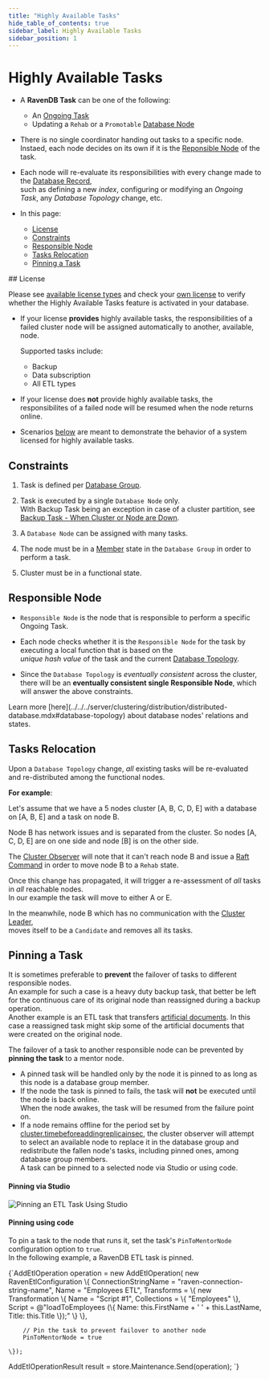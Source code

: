 ```yaml
---
title: "Highly Available Tasks"
hide_table_of_contents: true
sidebar_label: Highly Available Tasks
sidebar_position: 1
---
```



# Highly Available Tasks
<Admonition type="note" title="Note">

* A **RavenDB Task** can be one of the following:  

  * An [Ongoing Task](../../../studio/database/tasks/ongoing-tasks/general-info.mdx)  
  * Updating a `Rehab` or a `Promotable` [Database Node](../../../server/clustering/distribution/distributed-database.mdx#database-topology)  

* There is no single coordinator handing out tasks to a specific node.  
  Instaed, each node decides on its own if it is the [Reponsible Node](../../../server/clustering/distribution/highly-available-tasks.mdx#responsible-node) of the task.  

* Each node will re-evaluate its responsibilities with every change made to the [Database Record](../../../client-api/operations/server-wide/create-database.mdx),  
  such as defining a new _index_, configuring or modifying an _Ongoing Task_, any _Database Topology_ change, etc.  

* In this page:  
  * [License](../../../server/clustering/distribution/highly-available-tasks.mdx#license)  
  * [Constraints](../../../server/clustering/distribution/highly-available-tasks.mdx#constraints)  
  * [Responsible Node](../../../server/clustering/distribution/highly-available-tasks.mdx#responsible-node)  
  * [Tasks Relocation](../../../server/clustering/distribution/highly-available-tasks.mdx#tasks-relocation)  
  * [Pinning a Task](../../../server/clustering/distribution/highly-available-tasks.mdx#pinning-a-task)  
</Admonition>
## License

Please see [available license types](https://ravendb.net/buy) and check your 
[own license](http://live-test.ravendb.net/studio/index.html#about) 
to verify whether the Highly Available Tasks feature is activated in your database.  
  
* If your license **provides** highly available tasks, the responsibilities of 
  a failed cluster node will be assigned automatically to another, available, node.  
  
    Supported tasks include:  
     * Backup  
     * Data subscription  
     * All ETL types  

* If your license does **not** provide highly available tasks, the responsibilites of a failed node will be 
  resumed when the node returns online.  
 
* Scenarios [below](../../../server/clustering/distribution/highly-available-tasks.mdx#tasks-relocation) 
  are meant to demonstrate the behavior of a system licensed for highly available tasks.  



## Constraints

1. Task is defined per [Database Group](../../../server/clustering/distribution/distributed-database.mdx).  

2. Task is executed by a single `Database Node` only.  
   With Backup Task being an exception in case of a cluster partition, see [Backup Task - When Cluster or Node are Down](../../../studio/database/tasks/backup-task.mdx#when-the-cluster-or-node-are-down).  

3. A `Database Node` can be assigned with many tasks.  

4. The node must be in a [Member](../../../server/clustering/distribution/distributed-database.mdx#database-topology) state in the `Database Group` in order to perform a task.  

5. Cluster must be in a functional state.  


## Responsible Node

* `Responsible Node` is the node that is responsible to perform a specific Ongoing Task.  

* Each node checks whether it is the `Responsible Node` for the task by executing a local function that is based on the  
  _unique hash value_ of the task and the current [Database Topology](../../../server/clustering/distribution/distributed-database.mdx#database-topology).  

* Since the `Database Topology` is _eventually consistent_ across the cluster,  
  there will be an **eventually consistent single Responsible Node**, which will answer the above constraints.  

<Admonition type="note" title="Additional Reading" id="additional-reading" href="#additional-reading">
Learn more [here](../../../server/clustering/distribution/distributed-database.mdx#database-topology) 
about database nodes' relations and states. 
</Admonition>



## Tasks Relocation

Upon a `Database Topology` change, _all_ existing tasks will be re-evaluated and 
re-distributed among the functional nodes.   

<Admonition type="note" title="Note">

**For example**:  

Let's assume that we have a 5 nodes cluster [A, B, C, D, E] with a database on [A, B, E] and a task on node B.  

Node B has network issues and is separated from the cluster. 
So nodes [A, C, D, E] are on one side and node [B] is on the other side.  

The [Cluster Observer](../../../server/clustering/distribution/cluster-observer.mdx) will note that it can't reach node B 
and issue a [Raft Command](../../../server/clustering/rachis/consensus-operations.mdx) in order to move node B to a `Rehab` state.  

Once this change has propagated, it will trigger a re-assessment of _all_ tasks in _all_ reachable nodes.  
In our example the task will move to either A or E.  

In the meanwhile, node B which has no communication with the [Cluster Leader](../../../server/clustering/rachis/cluster-topology.mdx),  
moves itself to be a `Candidate` and removes all its tasks.  
</Admonition>



## Pinning a Task

It is sometimes preferable to **prevent** the failover of tasks to different responsible nodes.  
An example for such a case is a heavy duty backup task, that better be left for the continuous care 
of its original node than reassigned during a backup operation.  
Another example is an ETL task that transfers 
[artificial documents](../../../studio/database/indexes/create-map-reduce-index.mdx#saving-map-reduce-results-in-a-collection-(artificial-documents)). 
In this case a reassigned task might skip some of the artificial documents that were created on 
the original node.  

The failover of a task to another responsible node can be prevented by **pinning the task** to a mentor node.  

* A pinned task will be handled only by the node it is pinned to as long as this node is a database 
  group member.  
* If the node the task is pinned to fails, the task will **not** be executed until the node is back online.  
  When the node awakes, the task will be resumed from the failure point on.  
* If a node remains offline for the period set by 
  [cluster.timebeforeaddingreplicainsec](../../../server/configuration/cluster-configuration.mdx#clustertimebeforeaddingreplicainsec), 
  the cluster observer will attempt to select an available node to replace it in the database group 
  and redistribute the fallen node's tasks, including pinned ones, among database group members.  
A task can be pinned to a selected node via Studio or using code.  

#### Pinning via Studio

![Pinning an ETL Task Using Studio](./assets/pinning-etl-task.png)

#### Pinning using code
To pin a task to the node that runs it, set the task's `PinToMentorNode` configuration 
option to `true`.  
In the following example, a RavenDB ETL task is pinned.  

<TabItem value="add_raven_etl_task" label="add_raven_etl_task">
<CodeBlock language="csharp">
{`AddEtlOperation<RavenConnectionString> operation = new AddEtlOperation<RavenConnectionString>(
    new RavenEtlConfiguration
    \{
        ConnectionStringName = "raven-connection-string-name",
        Name = "Employees ETL",
        Transforms =
        \{
            new Transformation
            \{
                Name = "Script #1",
                Collections =
                \{
                    "Employees"
                \},
                Script = @"loadToEmployees (\{
                        Name: this.FirstName + ' ' + this.LastName,
                        Title: this.Title
                \});"
            \}
        \},

        // Pin the task to prevent failover to another node
        PinToMentorNode = true

    \});

AddEtlOperationResult result = store.Maintenance.Send(operation);
`}
</CodeBlock>
</TabItem>



